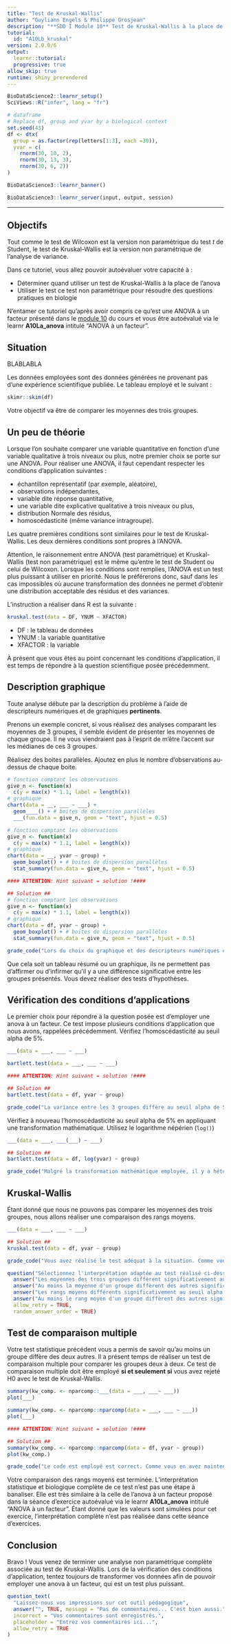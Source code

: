 ```yaml
---
title: "Test de Kruskal-Wallis"
author: "Guyliann Engels & Philippe Grosjean"
description: "**SDD I Module 10** Test de Kruskal-Wallis à la place de l'ANOVA."
tutorial:
  id: "A10Lb_kruskal"
version: 2.0.0/6
output:
  learnr::tutorial:
  progressive: true
allow_skip: true
runtime: shiny_prerendered
---
```


```r
BioDataScience2::learnr_setup()
SciViews::R("infer", lang = "fr")

# dataframe
# Replace df, group and yvar by a biological context
set.seed(43)
df <- dtx(
  group = as.factor(rep(letters[1:3], each =30)),
  yvar = c(
    rnorm(30, 10, 2),
    rnorm(30, 13, 3),
    rnorm(30, 6, 2))
)
```

```r
BioDataScience3::learnr_banner()
```

```r
BioDataScience3::learnr_server(input, output, session)
```

------------------------------------------------------------------------

## Objectifs

Tout comme le test de Wilcoxon est la version non paramétrique du test *t* de Student, le test de Kruskal-Wallis est la version non paramétrique de l'analyse de variance.

Dans ce tutoriel, vous allez pouvoir autoévaluer votre capacité à :

-   Déterminer quand utiliser un test de Kruskal-Wallis à la place de l'anova
-   Utiliser le test ce test non paramétrique pour résoudre des questions pratiques en biologie

N'entamer ce tutoriel qu'après avoir compris ce qu'est une ANOVA à un facteur présenté dans le [module 10](https://wp.sciviews.org/sdd-umons/?iframe=wp.sciviews.org/sdd-umons-2022/variance.html) du cours et vous être autoévalué via le learnr **A10La_anova** intitulé "ANOVA à un facteur".

## Situation

BLABLABLA

Les données employées sont des données générées ne provenant pas d'une expérience scientifique publiée. Le tableau employé et le suivant :

```r
skimr::skim(df)
```

Votre objectif va être de comparer les moyennes des trois groupes.

## Un peu de théorie

Lorsque l'on souhaite comparer une variable quantitative en fonction d'une variable qualitative à trois niveaux ou plus, notre premier choix se porte sur une ANOVA. Pour réaliser une ANOVA, il faut cependant respecter les conditions d'application suivantes :

-   échantillon représentatif (par exemple, aléatoire),
-   observations indépendantes,
-   variable dite réponse quantitative,
-   une variable dite explicative qualitative à trois niveaux ou plus,
-   distribution Normale des résidus,
-   homoscédasticité (même variance intragroupe).

Les quatre premières conditions sont similaires pour le test de Kruskal-Wallis. Les deux dernières conditions sont propres à l'ANOVA.

Attention, le raisonnement entre ANOVA (test paramétrique) et Kruskal-Wallis (test non paramétrique) est le même qu'entre le test de Student ou celui de Wilcoxon. Lorsque les conditions sont remplies, l'ANOVA est un test plus puissant à utiliser en priorité. Nous le préférerons donc, sauf dans les cas impossibles où aucune transformation des données ne permet d'obtenir une distribution acceptable des résidus et des variances.

L'instruction a réaliser dans R est la suivante :

```r
kruskal.test(data = DF, YNUM ~ XFACTOR)
```

-   DF : le tableau de données
-   YNUM : la variable quantitative
-   XFACTOR : la variable

À présent que vous êtes au point concernant les conditions d'application, il est temps de répondre à la question scientifique posée précédemment.

## Description graphique

Toute analyse débute par la description du problème à l'aide de descripteurs numériques et de graphiques **pertinents**.

Prenons un exemple concret, si vous réalisez des analyses comparant les moyennes de 3 groupes, il semble évident de présenter les moyennes de chaque groupe. Il ne vous viendraient pas à l'esprit de m'être l'accent sur les médianes de ces 3 groupes.

Réalisez des boites parallèles. Ajoutez en plus le nombre d'observations au-dessus de chaque boite.

```r
# fonction comptant les observations
give_n <- function(x)
  c(y = max(x) * 1.1, label = length(x)) 
# graphique
chart(data = __, ___ ~ ___) +
  geom____() + # boites de dispersion parallèles 
  ___(fun.data = give_n, geom = "text", hjust = 0.5)
```

```r
# fonction comptant les observations
give_n <- function(x)
  c(y = max(x) * 1.1, label = length(x)) 
# graphique
chart(data = __, yvar ~ group) +
  geom_boxplot() + # boites de dispersion parallèles 
  stat_summary(fun.data = give_n, geom = "text", hjust = 0.5)

#### ATTENTION: Hint suivant = solution !####
```

```r
## Solution ##
# fonction comptant les observations
give_n <- function(x)
  c(y = max(x) * 1.1, label = length(x)) 
# graphique
chart(data = df, yvar ~ group) +
  geom_boxplot() + # boites de dispersion parallèles 
  stat_summary(fun.data = give_n, geom = "text", hjust = 0.5)
```

```r
grade_code("Lors du choix du graphique et des descripteurs numériques est amené à évolué en fonction du test que vous allez réaliser. On ne réalisera pas le même graphique pour une ANOVA à un facteur que pour un test de Kruskal-Wallis. Afin de ne pas multiplier les exercices dans cette séance, vous avez été guidé vers un graphique adapté pour un test non paramétrique. Les boites de dispersion parallèles sont tout indiquées pour cette expérience. L'ajout du nombre de valeurs sur un graphique n'est pas indispensable si on propose un tableau descriptif.")
```

Que cela soit un tableau résumé ou un graphique, ils ne permettent pas d'affirmer ou d'infirmer qu'il y a une différence significative entre les groupes présentés. Vous devez réaliser des tests d'hypothèses.

## Vérification des conditions d'applications

Le premier choix pour répondre à la question posée est d'employer une anova à un facteur. Ce test impose plusieurs conditions d'application que nous avons, rappelées précédemment. Vérifiez l'homoscédasticité au seuil alpha de 5%.

```r
___(data = ___, ___ ~ ___)
```

```r
bartlett.test(data = ___, ___ ~ ___)

#### ATTENTION: Hint suivant = solution !####
```

```r
## Solution ##
bartlett.test(data = df, yvar ~ group)
```

```r
grade_code("La variance entre les 3 groupes diffère au seuil alpha de 5%. Tentez dans l'exercice suivant une transformation mathématique afin de réussir à valider cette condition.")
```

Vérifiez à nouveau l'homoscédasticité au seuil alpha de 5% en appliquant une transformation mathématique. Utilisez le logarithme népérien (`log()`)

```r
___(data = ___, ___(___) ~ ___)
```

```r
## Solution ##
bartlett.test(data = df, log(yvar) ~ group)
```

```r
grade_code("Malgré la transformation mathématique employée, il y a hétéroscédasticité entre les 3 groupes au seuil alpha de 5%. En pratique, vous devriez tenter plusieurs modifications. Vu que cette condition n'est pas respectée, nous ne pouvons pas employer l'ANOVA à un facteur. Nous devons du coup passer sur un test non paramétrique comme le test de Kruskal-Wallis")
```

## Kruskal-Wallis

Étant donné que nous ne pouvons pas comparer les moyennes des trois groupes, nous allons réaliser une comparaison des rangs moyens.

```r
___(data = ___, ___ ~ ___)
```

```r
## Solution ##
kruskal.test(data = df, yvar ~ group)
```

```r
grade_code("Vous avez réalisé le test adéquat à la situation. Comme vous l'avez remarqué, l'instruction a réaliser est simple. L'étape la plus importante est la suivante. Vous devez interpréter correctement ce test.")
```

```r
question("Sélectionnez l'interprétation adaptée au test réalisé ci-dessus",
  answer("Les moyennes des trois groupes diffèrent significativement au seuil alpha de 5%."),
  answer("Au moins la moyenne d'un groupe diffèrent des autres significativement au seuil alpha de 5%."),
  answer("Les rangs moyens différents significativement au seuil alpha de 5%"),
  answer("Au moins le rang moyen d'un groupe diffèrent des autres significatievment au seuil alpha de 5%.", correct = TRUE), correct = "L'interprétation complète est la suivante : Au moins un rangs moyen d'un groupe diffèrent des autres significatievment au seuil alpha de 5% (H : 66.931, df : 2, valeur de p : 2.925e-15 ).",
  allow_retry = TRUE,
  random_answer_order = TRUE)
```

## Test de comparaison multiple

Votre test statistique précédent vous a permis de savoir qu'au moins un groupe diffère des deux autres. Il a présent temps de réaliser un test de comparaison multiple pour comparer les groupes deux à deux. Ce test de comparaison multiple doit être employé **si et seulement si** vous avez rejeté H0 avec le test de Kruskal-Wallis.

```r
summary(kw_comp. <- nparcomp::___(data = ___, ___~ ___))
plot(___)

```

```r
summary(kw_comp. <- nparcomp::nparcomp(data = ___, ___ ~ ___))
plot(___)

#### ATTENTION: Hint suivant = solution !####
```

```r
## Solution ##
summary(kw_comp. <- nparcomp::nparcomp(data = df, yvar ~ group))
plot(kw_comp.)
```

```r
grade_code("Le code est employé est correct. Comme vous en avez maintenant l'habitude, cela n'est pas suffisant. Vous devez être capable d'intepréter ces résultats.")
```

Votre comparaison des rangs moyens est terminée. L'interprétation statistique et biologique complète de ce test n'est pas une étape à banaliser. Elle est très similaire à la celle de l'anova à un facteur proposé dans la séance d'exercice autoévalué via le learnr **A10La_anova** intitulé "ANOVA à un facteur". Étant donné que les valeurs sont simulées pour cet exercice, l'interprétation complète n'est pas réalisée dans cette séance d'exercices.

## Conclusion

Bravo ! Vous venez de terminer une analyse non paramétrique complète associée au test de Kruskal-Wallis. Lors de la vérification des conditions d'application, tentez toujours de transformer vos données afin de pouvoir employer une anova à un facteur, qui est un test plus puissant.

```r
question_text(
  "Laissez-nous vos impressions sur cet outil pédagogique",
  answer("", TRUE, message = "Pas de commentaires... C'est bien aussi."),
  incorrect = "Vos commentaires sont enregistrés.",
  placeholder = "Entrez vos commentaires ici...",
  allow_retry = TRUE
)
```

